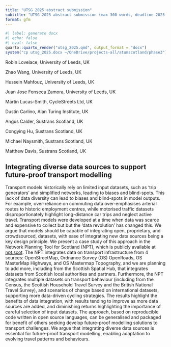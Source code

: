 ```yaml
---
title: "UTSG 2025 abstract submission"
subtitle: "UTSG 2025 abstract submission (max 300 words, deadline 2025-02-10)"
format: gfm
---
```


```r
#| label: generate docx
#| echo: false
#| eval: false
quarto::quarto_render("utsg_2025.qmd", output_format = "docx")
system("cp utsg_2025.docx ~/OneDrive/projects-all/atumscotland/phase3")
```

Robin Lovelace, University of Leeds, UK

Zhao Wang, University of Leeds, UK

Hussein Mahfouz, University of Leeds, UK

Juan Jose Fonseca Zamora, University of Leeds, UK

Martin Lucas-Smith, CycleStreets Ltd, UK

Dustin Carlino, Alan Turing Institute, UK

Angus Calder, Sustrans Scotland, UK

Congying Hu, Sustrans Scotland, UK

Michael Naysmith, Sustrans Scotland, UK

Matthew Davis, Sustrans Scotland, UK 

<!-- Pre-Call UTSG 2025: 57th Annual UTSG Conference in Dublin 25-27 June 2025
December 12, 2024/in Annual Conference, News /by Chia-Hsun Chang

We are delighted to announce that the 57th Universities’ Transport Studies Group (UTSG) Annual Conference will take place at University College Dublin (UCD) between 25th to 27th June 2025. This prestigious event will be co-hosted by University College Dublin and Trinity College Dublin, bringing together leading researchers, academics, and practitioners in the field of transport studies.

Colleagues are reminded that the UTSG conference is a doctoral-student-friendly conference and as always, we strongly encourage research students to submit their work for consideration. Additionally, we are pleased to announce that the conference will feature a mentoring surgery scheme aimed at supporting colleagues at various career stages, including doctoral students.

We are excited to announce that the UTSG conference will feature a collaboration initiative for special issues with top-tier journals from Elsevier, Taylor & Francis, Wiley, and others.

Authors are invited to submit their research papers to the Conference. Topics include but are not limited to:

    Transportation Policy and Economics
    Transportation and Environment
    Energy in Transportation
    Climate Change and Resilience in Transportation
    Intelligent Transportation Systems (ITS)
    Autonomous Vehicles & Future Mobility
    Logistics and Freight Transportation
    Public Transportation Systems
    Traffic Management, Operations and Safety
    Social Equity and Transportation
    Emerging Trends in Air and Water Transport
    Transportation and Health
    Gender, Diversity, and Inclusion in Transport
    Traffic Psychology and Behaviour
    Infrastructure Design and Maintenance

Presenting your work at the UTSG Conference involves two stages:

1. Abstract Submission:

Authors must submit a 300-word abstract and six keywords that should clearly identify the objectives, background, methods, main findings, and conclusions of your work. The abstracts will be reviewed and authors will be informed of the decision by the end of 2025. Only authors of accepted abstracts will be invited to submit either a ‘full paper’ or an ‘extended abstract’ using the appropriate templates available on the UTSG and Conference websites.

Abstract Submission Deadline: Monday 10th February, 2025.

2. Paper Submission Guidelines:

Authors of accepted abstracts will have two options for submitting their research work:

  *   A full paper (max. 12 pages long); this is the recommended option for authors considering the special-issue initiative.

  *   An extended abstract of max. 1500 words

Deadline: Monday 5th May 2025

Full papers and extended abstracts will need to use the corresponding UTSG templates. Please also note that Smeed Prize entrants must submit a full paper to be eligible (see, criteria below). Templates and further information can be found on the UTSG website. -->


<!-- Emphasis: integrating diverse datasets to support more evidence-based and data-driven decision-making in transport planning. -->

<!-- Start broad:

- transport models are usually based on a handful of key input datasets
  - this is problematic because it can lead to biases in the model outputs and 'blind spots' in the evidence base, e.g. an exessive focus on car travel or commuting
  - this is particularly problematic in the context of active travel, where the evidence base is less well-developed than for other modes
- we propose a new approach to transport modelling that integrates diverse datasets from a range of sources, including open data, proprietary data, and crowdsourced data
  - this approach is designed to provide a more comprehensive and nuanced understanding of travel patterns and behaviours
- we present a case study of this approach in action in Scotland, where we have developed a new tool for network planning that integrates data on cycling infrastructure, cycling behaviour, and cycling demand
  - this tool is designed to support local authorities in developing more evidence-based and data-driven cycling strategies

End specific:
- we present the results of a validation exercise that compares the outputs of our tool with observed cycling counts
  - this exercise demonstrates that our tool is able to accurately predict cycling demand and behaviour
  - we have generalised the approach by packaging some of the key methods in software packages for others to use and build on -->

## Integrating diverse data sources to support future-proof transport modelling

Transport models historically rely on limited input datasets, such as 'trip generators' and simplified networks, leading to biases and blind-spots.
This lack of data diversity can lead to biases and blind-spots in model outputs.
For example, over-reliance on commuting data over-emphasises arterial routes to historic employment centres, while motorised traffic datasets disproportionately highlight long-distance car trips and neglect active travel.
Transport models were developed at a time when data was scarce and expensive to collect but but the 'data revolution' has changed this.
We argue that models should be capable of integrating open, proprietary, and crowdsourced, datasets, with ease of integrating new data sources being a key design principle.
We present a case study of this approach in the Network Planning Tool for Scotland (NPT), which is publicly available at [npt.scot](https://www.npt.scot).
The NPT integrates data on transport infrastructure from 4 sources: OpenStreetMap, Ordnance Survey (OS) OpenRoads, OS MasterMap Highways, and OS Mastermap Topography, and we are planning to add more, including from the Scottish Spatial Hub, that integrates datasets from Scottish local authorities and partners.
Furthermore, the NPT integrates multiple datasets on transport behaviour (including from the Census, the Scottish Household Travel Survey and the British National Travel Survey), and scenarios of change based on international datasets, supporting more data-driven cycling strategies.
The results highlight the benefits of data integration, with results tending to improve as more data sources are added, and diminishing returns highlighting the importance of careful selection of input datasets.
The approach, based on reproducible code written in open source languages, can be generalised and packaged for benefit of others seeking develop future-proof modelling solutions to transport challenges.
We argue that integrating diverse data sources is essential for future-proof transport modelling, enabling adaptation to evolving travel patterns and behaviours.

<!--  -->

<!-- ## UTSG full paper (max 12 pages, deadline 2025-05-05) -->
